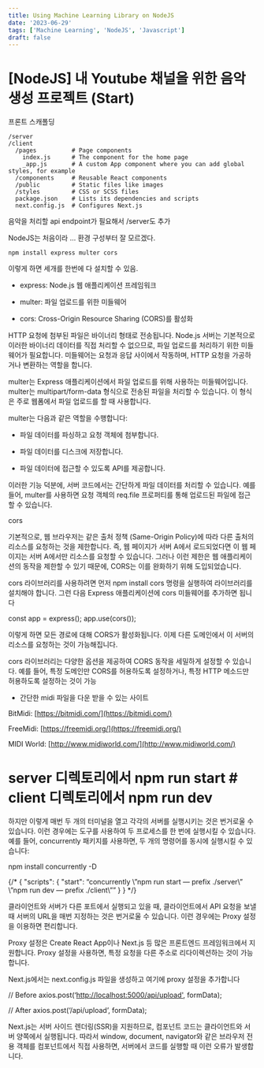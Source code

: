 ```yaml
---
title: Using Machine Learning Library on NodeJS
date: '2023-06-29'
tags: ['Machine Learning', 'NodeJS', 'Javascript']
draft: false
---
```


# [NodeJS] 내 Youtube 채널을 위한 음악 생성 프로젝트 (Start)

프론트 스캐폴딩

    /server
    /client
      /pages          # Page components
        index.js      # The component for the home page
        _app.js       # A custom App component where you can add global styles, for example
      /components     # Reusable React components
      /public         # Static files like images
      /styles         # CSS or SCSS files
      package.json    # Lists its dependencies and scripts
      next.config.js  # Configures Next.js

음악을 처리할 api endpoint가 필요해서 /server도 추가

NodeJS는 처음이라 … 환경 구성부터 잘 모르겠다.

    npm install express multer cors

이렇게 하면 세개를 한번에 다 설치할 수 있음.

* express: Node.js 웹 애플리케이션 프레임워크

* multer: 파일 업로드를 위한 미들웨어

* cors: Cross-Origin Resource Sharing (CORS)를 활성화

HTTP 요청에 첨부된 파일은 바이너리 형태로 전송됩니다. Node.js 서버는 기본적으로 이러한 바이너리 데이터를 직접 처리할 수 없으므로, 파일 업로드를 처리하기 위한 미들웨어가 필요합니다. 미들웨어는 요청과 응답 사이에서 작동하며, HTTP 요청을 가공하거나 변환하는 역할을 합니다.

multer는 Express 애플리케이션에서 파일 업로드를 위해 사용하는 미들웨어입니다. multer는 multipart/form-data 형식으로 전송된 파일을 처리할 수 있습니다. 이 형식은 주로 웹폼에서 파일 업로드를 할 때 사용합니다.

multer는 다음과 같은 역할을 수행합니다:

* 파일 데이터를 파싱하고 요청 객체에 첨부합니다.

* 파일 데이터를 디스크에 저장합니다.

* 파일 데이터에 접근할 수 있도록 API를 제공합니다.

이러한 기능 덕분에, 서버 코드에서는 간단하게 파일 데이터를 처리할 수 있습니다. 예를 들어, multer를 사용하면 요청 객체의 req.file 프로퍼티를 통해 업로드된 파일에 접근할 수 있습니다.

cors

기본적으로, 웹 브라우저는 같은 출처 정책 (Same-Origin Policy)에 따라 다른 출처의 리소스를 요청하는 것을 제한합니다. 즉, 웹 페이지가 서버 A에서 로드되었다면 이 웹 페이지는 서버 A에서만 리소스를 요청할 수 있습니다. 그러나 이런 제한은 웹 애플리케이션의 동작을 제한할 수 있기 때문에, CORS는 이를 완화하기 위해 도입되었습니다.

cors 라이브러리를 사용하려면 먼저 npm install cors 명령을 실행하여 라이브러리를 설치해야 합니다. 그런 다음 Express 애플리케이션에 cors 미들웨어를 추가하면 됩니다

const app = express();
app.use(cors());

이렇게 하면 모든 경로에 대해 CORS가 활성화됩니다. 이제 다른 도메인에서 이 서버의 리소스를 요청하는 것이 가능해집니다.

cors 라이브러리는 다양한 옵션을 제공하여 CORS 동작을 세밀하게 설정할 수 있습니다. 예를 들어, 특정 도메인만 CORS를 허용하도록 설정하거나, 특정 HTTP 메소드만 허용하도록 설정하는 것이 가능

* 간단한 midi 파일을 다운 받을 수 있는 사이트

BitMidi: [https://bitmidi.com/](https://bitmidi.com/)

FreeMidi: [https://freemidi.org/](https://freemidi.org/)

MIDI World: [http://www.midiworld.com/](http://www.midiworld.com/)

# server 디렉토리에서 npm run start # client 디렉토리에서 npm run dev

하지만 이렇게 매번 두 개의 터미널을 열고 각각의 서버를 실행시키는 것은 번거로울 수 있습니다. 이런 경우에는 도구를 사용하여 두 프로세스를 한 번에 실행시킬 수 있습니다. 예를 들어, concurrently 패키지를 사용하면, 두 개의 명령어를 동시에 실행시킬 수 있습니다:

npm install concurrently -D

{/* {
 "scripts": {
 "start": “concurrently \”npm run start — prefix ./server\” \”npm run dev — prefix ./client\””
 }
} */}

클라이언트와 서버가 다른 포트에서 실행되고 있을 때, 클라이언트에서 API 요청을 보낼 때 서버의 URL을 매번 지정하는 것은 번거로울 수 있습니다. 이런 경우에는 Proxy 설정을 이용하면 편리합니다.

Proxy 설정은 Create React App이나 Next.js 등 많은 프론트엔드 프레임워크에서 지원합니다. Proxy 설정을 사용하면, 특정 요청을 다른 주소로 리다이렉션하는 것이 가능합니다.

Next.js에서는 next.config.js 파일을 생성하고 여기에 proxy 설정을 추가합니다

// Before
axios.post(‘[http://localhost:5000/api/upload'](http://localhost:5000/api/upload'), formData);

// After
axios.post(‘/api/upload’, formData);

Next.js는 서버 사이드 렌더링(SSR)을 지원하므로, 컴포넌트 코드는 클라이언트와 서버 양쪽에서 실행됩니다. 따라서 window, document, navigator와 같은 브라우저 전용 객체를 컴포넌트에서 직접 사용하면, 서버에서 코드를 실행할 때 이런 오류가 발생합니다.
